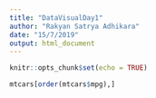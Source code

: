 ---
title: "DataVisualDay1"
author: "Rakyan Satrya Adhikara"
date: "15/7/2019"
output: html_document
---

```{r setup, include=FALSE}
knitr::opts_chunk$set(echo = TRUE)
```

```{r}
mtcars[order(mtcars$mpg),]
```

